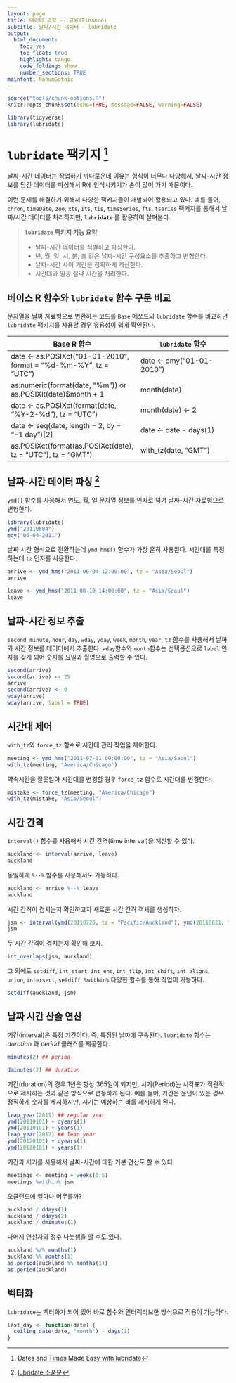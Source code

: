 ```yaml
---
layout: page
title: 데이터 과학 -- 금융(Finance)
subtitle: 날짜/시간 데이터 - lubridate
output:
  html_document: 
    toc: yes
    toc_float: true
    highlight: tango
    code_folding: show
    number_sections: TRUE
mainfont: NanumGothic
---
```


```r
source("tools/chunk-options.R")
knitr::opts_chunk$set(echo=TRUE, message=FALSE, warning=FALSE)

library(tidyverse)
library(lubridate)
```


# `lubridate` 팩키지 [^lubridate] {#timendate-lubridate}

날짜-시간 데이터는 작업하기 까다로운데 이유는 형식이 너무나 다양해서, 
날짜-시간 정보를 담긴 데이터를 파싱해서 R에 인식시키기가 손이 많이 가기 때문이다. 

이런 문제를 해결하기 위해서 다양한 팩키지들이 개발되어 활용되고 있다. 
예를 들어, `chron`, `timeDate`, `zoo`, `xts`, `its`, `tis`, `timeSeries`, `fts`, `tseries` 
팩키지를 통해서 날짜/시간 데이터를 처리하지만, **`lubridate`** 를 활용하여 살펴본다.

> **`lubridate` 팩키지 기능 요약**
>
> - 날짜-시간 데이터를 식별하고 파싱한다.
> - 년, 월, 일, 시, 분, 초 같은 날짜-시간 구성요소를 추출하고 변형한다.
> - 날짜-시간 사이 기간을 정확하게 계산한다.
> - 시간대와 일광 절약 시간을 처리한다.

## 베이스 R 함수와 `lubridate` 함수 구문 비교 {#timendate-lubridate-comparison}

문자열을 날짜 자료형으로 변환하는 코드를 `Base` 메쏘드와 `lubridate` 함수를 비교하면 
`lubridate` 팩키지를 사용할 경우 유용성이 쉽게 확인된다.

|            Base R 함수                    |               `lubridate` 함수                    |
|-------------------------------------------|---------------------------------------------------|
| date <- as.POSIXct("01-01-2010", format = "%d-%m-%Y", tz = "UTC") | date <- dmy("01-01-2010") |
| as.numeric(format(date, "%m")) or as.POSIXlt(date)$month + 1      | month(date)               |
| date <- as.POSIXct(format(date, "%Y-2-%d"), tz = "UTC")           | month(date) <- 2          |
| date <- seq(date, length = 2, by = "-1 day")[2]                   | date <- date - days(1)    |
| as.POSIXct(format(as.POSIXct(date), tz = "UTC"), tz = "GMT")      | with_tz(date, "GMT")      |


## 날짜-시간 데이터 파싱 [^lubridate-vignette] {#lubridate-time-and-date-parsing}

`ymd()` 함수를 사용해서 연도, 월, 일 문자열 정보를 인자로 넘겨 날짜-시간 자료형으로 변형한다.

``` r
library(lubridate)
ymd("20110604")
mdy("06-04-2011")
```

날짜 시간 형식으로 전환하는데 `ymd_hms()` 함수가 가장 흔히 사용된다. 시간대를 특정하는데 `tz` 인자를 사용한다.

``` r
arrive <- ymd_hms("2011-06-04 12:00:00", tz = "Asia/Seoul")
arrive
```


``` r
leave <- ymd_hms("2011-08-10 14:00:00", tz = "Asia/Seoul")
leave
```

## 날짜-시간 정보 추출  {#lubridate-time-and-date-extraction}

`second`, `minute`, `hour`, `day`, `wday`, `yday`, `week`, `month`, `year`, `tz` 함수를 사용해서 날짜와 시간 정보를
데이터에서 추출한다. `wday`함수와 `month`함수는 선택옵션으로 `label` 인자를 갖게 되어 숫자를 요일과 월명으로 출력할 수 있다.

``` r
second(arrive)
second(arrive) <- 25
arrive
second(arrive) <- 0
wday(arrive)
wday(arrive, label = TRUE)
```

## 시간대 제어 {#lubridate-time-and-date-timezone-change}

`with_tz`와 `force_tz` 함수로 시간대 관리 작업을 제어한다.

``` r
meeting <- ymd_hms("2011-07-01 09:00:00", tz = "Asia/Seoul")
with_tz(meeting, "America/Chicago")
```

약속시간을 잘못알아 시간대를 변경할 경우 `force_tz` 함수로 시간대를 변경한다.

``` r
mistake <- force_tz(meeting, "America/Chicago")
with_tz(mistake, "Asia/Seoul")
```

## 시간 간격 {#lubridate-time-and-date-timezone-interval}

`interval()` 함수를 사용해서 시간 간격(time interval)을 계산할 수 있다.

``` r
auckland <- interval(arrive, leave) 
auckland
```

동일하게 `%--%` 함수를 사용해서도 가능하다.

``` r
auckland <- arrive %--% leave
auckland
```

시간 간격이 겹치는지 확인하고자 새로운 시간 간격 객체를 생성하자.

``` r
jsm <- interval(ymd(20110720, tz = "Pacific/Auckland"), ymd(20110831, tz = "Pacific/Auckland"))
jsm
```

두 시간 간격이 겹치는지 확인해 보자.

``` r
int_overlaps(jsm, auckland)
```

그 외에도 `setdiff`, `int_start`, `int_end`, `int_flip`, `int_shift`, `int_aligns`, `union`, `intersect`, `setdiff`, `%within%` 
다양한 함수를 통해 작업이 가능하다.

``` r
setdiff(auckland, jsm)
```

## 날짜 시간 산술 연산 {#lubridate-time-and-date-manipulation}

기간(interval)은 특정 기간이다. 즉, 특정된 날짜에 구속된다. `lubridate` 함수는 *duration* 과 *period* 클래스를 제공한다.

``` r
minutes(2) ## period
```

``` r
dminutes(2) ## duration
```

기간(duration)의 경우 1년은 항상 365일이 되지만, 시기(Period)는 시각표가 직관적으로 제시하는 것과 같은 방식으로 변동하게 된다.
예를 들어, 기간은 윤년이 있는 경우 정직하게 숫자를 제시하지만, 시기는 예상하는 바를 제시하게 된다.

``` r
leap_year(2011) ## regular year
ymd(20110101) + dyears(1)
ymd(20110101) + years(1)
leap_year(2012) ## leap year
ymd(20120101) + dyears(1)
ymd(20120101) + years(1)
```

기간과 시기를 사용해서 날짜-시간에 대한 기본 연산도 할 수 있다.

``` r
meetings <- meeting + weeks(0:5)
meetings %within% jsm
```

오클랜드에 얼마나 머무를까?

``` r
auckland / ddays(1)
auckland / ddays(2)
auckland / dminutes(1)
```

나머지 연산자와 정수 나눗셈을 할 수도 있다.

``` r
auckland %/% months(1)
auckland %% months(1)
as.period(auckland %% months(1))
as.period(auckland)
```

## 벡터화 {#lubridate-vectorization}

`lubridate`는 벡터화가 되어 있어 바로 함수와 인터랙티브한 방식으로 적용이 가능하다.

``` r
last_day <- function(date) {
  ceiling_date(date, "month") - days(1)
}
```



[^lubridate]: [Dates and Times Made Easy with lubridate](https://www.jstatsoft.org/article/view/v040i03)

[^lubridate-vignette]: [lubridate 소품문](https://cran.r-project.org/web/packages/lubridate/vignettes/lubridate.html)